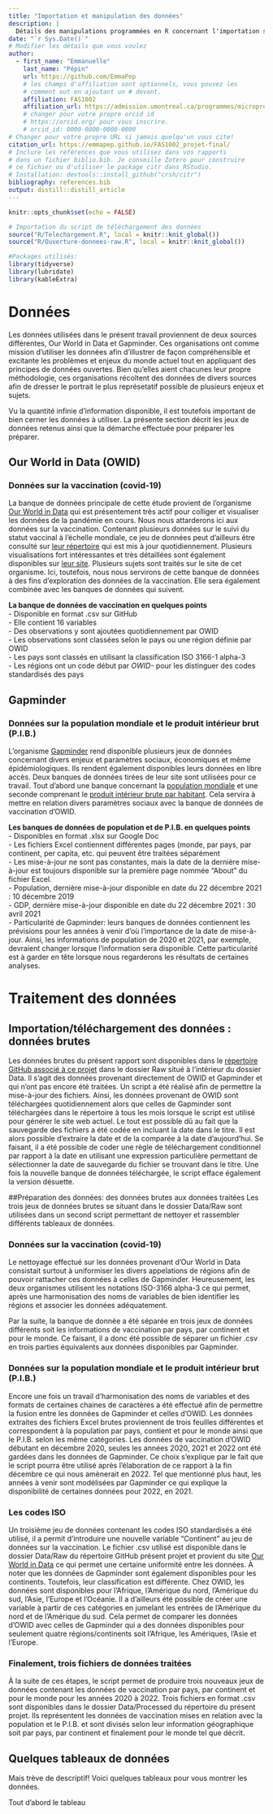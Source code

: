 ```yaml
---
title: "Importation et manipulation des données"
description: | 
  Détails des manipulations programmées en R concernant l'importation suivi de la manipulation des données utilisées   à des fins d'analyses dans le cadre du travail final pour le cours FAS1002 de l'automne 2021.
date: "`r Sys.Date()`"
# Modifier les détails que vous voulez
author:
  - first_name: "Emmanuelle"
    last_name: "Pépin"
    url: https://github.com/EmmaPep
    # les champs d'affiliation sont optionnels, vous pouvez les
    # comment out en ajoutant un # devant.
    affiliation: FAS1002
    affiliation_url: https://admission.umontreal.ca/programmes/microprogramme-de-1er-cycle-en-analyse-des-megadonnees-en-sciences-humaines-et-sociales/structure-du-programme/
    # changer pour votre propre orcid id
    # https://orcid.org/ pour vous inscrire.
    # orcid_id: 0000-0000-0000-0000
# Changer pour votre propre URL si jamais quelqu'un vous cite!
citation_url: https://emmapep.github.io/FAS1002_projet-final/
# Inclure les références que vous utilisez dans vos rapports
# dans un fichier biblio.bib. Je conseille Zotero pour construire
# ce fichier ou d'utiliser le package citr dans RStudio.
# Installation: devtools::install_github("crsh/citr")
bibliography: references.bib
output: distill::distill_article
---
```


```r
knitr::opts_chunk$set(echo = FALSE)
```

```r
# Importation du script de téléchargement des données
source("R/Telechargement.R", local = knitr::knit_global())
source("R/Ouverture-donnees-raw.R", local = knitr::knit_global())
```


```r
#Packages utilisés:
library(tidyverse)
library(lubridate)
library(kableExtra)
```

# Données
Les données utilisées dans le présent travail proviennent de deux sources différentes, 
Our World in Data et Gapminder. Ces organisations ont comme mission d'utiliser les 
données afin d'illustrer de façon compréhensible et excitante les problèmes et enjeux du monde actuel
tout en appliquant des principes de données ouvertes. Bien qu'elles aient chacunes leur propre méthodologie,
ces organisations récoltent des données de divers sources afin de dresser le portrait le plus représetatif possible
de plusieurs enjeux et sujets.  

Vu la quantité infinie d'information disponible, il est toutefois important de bien cerner
les données à utiliser. La présente section décrit les jeux de données retenus
ainsi que la démarche effectuée pour préparer les préparer.  

## Our World in Data (OWID)
### Données sur la vaccination (covid-19)
La banque de données principale de cette étude provient de l'organisme [Our World in Data](https://ourworldindata.org/) qui est présentement très actif pour colliger et visualiser les données de la pandémie en cours. Nous nous attarderons ici aux données sur la vaccination. Contenant plusieurs données sur le suivi du statut vaccinal à l'échelle mondiale, ce jeu de données peut d'ailleurs être consulté sur [leur répertoire](https://github.com/owid/covid-19-data/tree/master/public/data/vaccinations) qui est mis à jour quotidiennement. Plusieurs visualisations fort intéressantes et très détaillées sont également disponibles sur [leur site](https://ourworldindata.org/covid-vaccinations). Plusieurs sujets sont traités sur le site de cet organisme. Ici, toutefois, nous nous servirons de cette banque de données à des fins d'exploration des données de la vaccination. Elle sera également combinée avec les banques de données qui suivent.  

**La banque de données de vaccination en quelques points**  
- Disponible en format .csv sur GitHub  
- Elle contient 16 variables  
- Des observations y sont ajoutées quotidiennement par OWID  
- Les observations sont classées selon le pays ou une région définie par OWID  
  - Les pays sont classés en utilisant la classification ISO 3166-1 alpha-3  
  - Les régions ont un code début par *OWID-* pour les distinguer des codes standardisés des pays  

## Gapminder  
### Données sur la population mondiale et le produit intérieur brut (P.I.B.)  
L'organisme [Gapminder](https://www.gapminder.org/) rend disponible plusieurs jeux de données concernant divers enjeux et paramètres sociaux, économiques et même épidémiologiques. Ils rendent également disponibles leurs données en libre accès. Deux banques de données tirées de leur site sont utilisées pour ce travail. Tout d'abord une banque concernant la [population mondiale](https://docs.google.com/spreadsheets/d/14_suWY8fCPEXV0MH7ZQMZ-KndzMVsSsA5HdR-7WqAC0/edit#gid=501532268) et une seconde comprenant le [produit intérieur brute par habitant](https://docs.google.com/spreadsheets/d/1gZZ28UiWCVue-tFHMEVOvSO58x7x-w20E23l1wZTR3E/edit#gid=501532268). Cela servira à mettre en relation divers paramètres sociaux avec la banque de données de vaccination d'OWID.    

**Les banques de données de population et de P.I.B. en quelques points**  
- Disponibles en format .xlsx sur Google Doc  
- Les fichiers Excel contiennent différentes pages (monde, par pays, par continent, per capita, etc. qui peuvent être traitées séparément  
- Les mise-à-jour ne sont pas constantes, mais la date de la dernière mise-à-jour est toujours disponible sur la première page nommée "About" du fichier Excel.  
  - Population, dernière mise-à-jour  disponible en date du 22 décembre 2021 : 10 décembre 2019  
  - GDP, dernière mise-à-jour disponible en date du 22 décembre 2021 : 30 avril 2021  
- Particularité de Gapminder: leurs banques de données contiennent les prévisions pour les années à venir d'où l'importance de la date de mise-à-jour. Ainsi, les informations de population de 2020 et 2021, par exemple, devraient changer lorsque l'information sera disponible. Cette particularité est à garder en tête lorsque nous regarderons les résultats de certaines analyses.  

# Traitement des données
## Importation/téléchargement des données : données brutes
Les données brutes du présent rapport sont disponibles dans le [répertoire GitHub associé à ce projet](https://github.com/EmmaPep/FAS1002_projet-final) dans le dossier Raw situé à l'intérieur du dossier Data. Il s'agit des données provenant directement de OWID et Gapminder et qui n'ont pas encore été traitées. Un script a été réalisé afin de permettre la mise-à-jour des fichiers. Ainsi, les données provenant de OWID sont téléchargées quotidiennement alors que celles de Gapminder sont téléchargées dans le répertoire à tous les mois lorsque le script est utilisé pour générer le site web actuel. Le tout est possible dû au fait que la sauvegarde des fichiers a été codée en incluant la date dans le titre. Il est alors possible d'extraire la date et de la comparée à la date d'aujourd'hui. Se faisant, il a été possible de coder une règle de téléchargement conditionnel par rapport à la date en utilisant une expression particulière permettant de sélectionner la date de sauvegarde du fichier se trouvant dans le titre. Une fois la nouvelle banque de données téléchargée, le script efface également la version désuette.  

##Préparation des données: des données brutes aux données traitées
Les trois jeux de données brutes se situant dans le dossier Data/Raw sont utilisées dans un second script permettant de nettoyer et rassembler différents tableaux de données. 

### Données sur la vaccination (covid-19)
Le nettoyage effectué sur les données provenant d'Our World in Data consistait surtout à uniformiser les divers appelations de régions afin de pouvoir rattacher ces données à celles de Gapminder. Heureusement, les deux organismes utilisent les notations ISO-3166 alpha-3 ce qui permet, après une harmonisation des noms de variables de bien identifier les régions et associer les données adéquatement. 

Par la suite, la banque de donnée a été séparée en trois jeux de données différents soit les informations de vaccination par pays, par continent et pour le monde. Ce faisant, il a donc été possible de séparer un fichier .csv en trois parties équivalents aux données disponibles par Gapminder.

### Données sur la population mondiale et le produit intérieur brut (P.I.B.) 
Encore une fois un travail d'harmonisation des noms de variables et des formats de certaines chaines de caractères a été effectué afin de permettre la fusion entre les données de Gapminder et celles d'OWID. Les données extraites des fichiers Excel brutes proviennent de trois feuilles différentes et correspondent à la population par pays, contient et pour le monde ainsi que le P.I.B. selon les même catégories. Les données de vaccination d'OWID débutant en décembre 2020, seules les années 2020, 2021 et 2022 ont été gardées dans les données de Gapminder. Ce choix s'explique par le fait que le script pourra être utilisé après l'élaboration de ce rapport à la fin décembre ce qui nous amènerait en 2022. Tel que mentionné plus haut, les années à venir sont modélisées par Gapminder ce qui explique la disponibilité de certaines données pour 2022, en 2021.

### Les codes ISO
Un troisième jeu de données contenant les codes ISO standardisés a été utilisé, il a permit d'introduire une nouvelle variable "Continent" au jeu de données sur la vaccination. Le fichier .csv utilisé est disponible dans le dossier Data/Raw du répertoire GitHub présent projet et provient du site [Our World in Data](https://ourworldindata.org/grapher/continents-according-to-our-world-in-data) ce qui permet une certaine uniformité entre les données. À noter que les données de Gapminder sont également disponibles pour les continents. Toutefois, leur classification est différente. Chez OWID, les données sont disponibles pour l'Afrique, l'Amérique du nord, l'Amérique du sud, l'Asie, l'Europe et l'Océanie. Il a d'ailleurs été possible de créer une variable à partir de ces catégories en jumelant les entrées de l'Amérique du nord et de l'Amérique du sud. Cela permet de comparer les données d'OWID avec celles de Gapminder qui a des données disponibles pour seulement quatre régions/continents soit 
l'Afrique, les Amériques, l'Asie et l'Europe.

### Finalement, trois fichiers de données traitées
À la suite de ces étapes, le script permet de produire trois nouveaux jeux de données contenant les données de vaccination par pays, par continent et pour le monde pour les années 2020 à 2022. Trois fichiers en format .csv sont disponibles dans le dossier Data/Processed du répertoire du présent projet. Ils représentent les données de vaccination mises en relation avec la population et le P.I.B. et sont divisés selon leur information géographique soit par pays, par continent et finalement pour le monde tel que décrit.

## Quelques tableaux de données

Mais trève de descriptif! Voici quelques tableaux pour vous montrer les données.

Tout d'abord le tableau 

